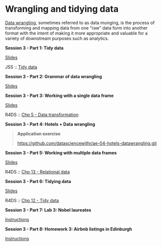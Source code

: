 # Wrangling and tidying data

[Data wrangling](https://en.wikipedia.org/wiki/Data_wrangling), sometimes referred to as data munging, is the process of transforming and mapping data from one "raw" data form into another format with the intent of making it more appropriate and valuable for a variety of downstream purposes such as analytics.

::: slide-deck
**Session 3 - Part 1: Tidy data**

::: slides
[Slides](https://datascienceandrhome.netlify.app/course-materials/slides/u2-d05-tidy-data/u2-d05-tidy-data.html#1)
:::

::: reading
JSS :: [Tidy data](https://www.jstatsoft.org/article/view/v059i10)
:::
:::

::: slide-deck
**Session 3 - Part 2: Grammar of data wrangling**

::: slides
[Slides](https://datascienceandrhome.netlify.app/course-materials/slides/u2-d06-grammar-wrangle/u2-d06-grammar-wrangle.html#1)
:::
:::

::: slide-deck
**Session 3 - Part 3: Working with a single data frame**

::: slides
[Slides](https://datascienceandrhome.netlify.app/course-materials/slides/u2-d07-single-df/u2-d07-single-df.html#1)
:::

::: reading
R4DS :: [Chp 5 - Data transformation](https://r4ds.had.co.nz/transform.html)
:::
:::

::: application-exercise
**Session 3 - Part 4: Hotels + Data wrangling**

> **Application exercise**
>
> <https://github.com/datasciencewithr/ae-04-hotels-datawrangling.git>
:::

::: slide-deck
**Session 3 - Part 5: Working with multiple data frames**

::: slides
[Slides](https://datascienceandrhome.netlify.app/course-materials/slides/u2-d08-multi-df/u2-d08-multi-df.html#1)
:::

::: reading
R4DS :: [Chp 13 - Relational data](https://r4ds.had.co.nz/relational-data.html)
:::
:::

::: slide-deck
**Session 3 - Part 6: Tidying data**

::: slides
[Slides](https://datascienceandrhome.netlify.app/course-materials/slides/u2-d09-tidying/u2-d09-tidying.html#1)
:::

::: reading
R4DS :: [Chp 12 - Tidy data](https://r4ds.had.co.nz/tidy-data.html)
:::
:::

::: lab
**Session 3 - Part 7: Lab 3: Nobel laureates**

::: instructions
[Instructions](https://datascienceandrhome.netlify.app/course-materials/lab-instructions/lab-03/lab-03-nobel-laureates.html)
:::
:::

::: homework
**Session 3 - Part 8: Homework 3: Airbnb listings in Edinburgh**

::: instructions
[Instructions](https://datascienceandrhome.netlify.app/course-materials/hw-instructions/hw-03/hw-03-accidents.html)
:::
:::
